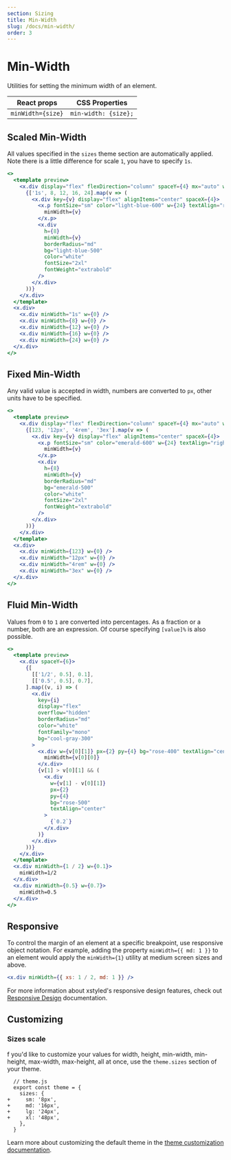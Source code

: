```yaml
---
section: Sizing
title: Min-Width
slug: /docs/min-width/
order: 3
---
```


# Min-Width

Utilities for setting the minimum width of an element.

<carbon-ad />

| React props       | CSS Properties       |
| ----------------- | -------------------- |
| `minWidth={size}` | `min-width: {size};` |

## Scaled Min-Width

All values specified in the `sizes` theme section are automatically applied. Note there is a little difference for scale `1`, you have to specify `1s`.

```jsx preview color=light-blue
<>
  <template preview>
    <x.div display="flex" flexDirection="column" spaceY={4} mx="auto" w={64}>
      {['1s', 8, 12, 16, 24].map(v => (
        <x.div key={v} display="flex" alignItems="center" spaceX={4}>
          <x.p fontSize="sm" color="light-blue-600" w={24} textAlign="right">
            minWidth={v}
          </x.p>
          <x.div
            h={8}
            minWidth={v}
            borderRadius="md"
            bg="light-blue-500"
            color="white"
            fontSize="2xl"
            fontWeight="extrabold"
          />
        </x.div>
      ))}
    </x.div>
  </template>
  <x.div>
    <x.div minWidth="1s" w={0} />
    <x.div minWidth={8} w={0} />
    <x.div minWidth={12} w={0} />
    <x.div minWidth={16} w={0} />
    <x.div minWidth={24} w={0} />
  </x.div>
</>
```

## Fixed Min-Width

Any valid value is accepted in width, numbers are converted to `px`, other units have to be specified.

```jsx preview color=emerald
<>
  <template preview>
    <x.div display="flex" flexDirection="column" spaceY={4} mx="auto" w={64}>
      {[123, '12px', '4rem', '3ex'].map(v => (
        <x.div key={v} display="flex" alignItems="center" spaceX={4}>
          <x.p fontSize="sm" color="emerald-600" w={24} textAlign="right">
            minWidth={v}
          </x.p>
          <x.div
            h={8}
            minWidth={v}
            borderRadius="md"
            bg="emerald-500"
            color="white"
            fontSize="2xl"
            fontWeight="extrabold"
          />
        </x.div>
      ))}
    </x.div>
  </template>
  <x.div>
    <x.div minWidth={123} w={0} />
    <x.div minWidth="12px" w={0} />
    <x.div minWidth="4rem" w={0} />
    <x.div minWidth="3ex" w={0} />
  </x.div>
</>
```

## Fluid Min-Width

Values from `0` to `1` are converted into percentages. As a fraction or a number, both are an expression. Of course specifying `[value]%` is also possible.

```jsx preview color=rose
<>
  <template preview>
    <x.div spaceY={6}>
      {[
        [['1/2', 0.5], 0.1],
        [['0.5', 0.5], 0.7],
      ].map((v, i) => (
        <x.div
          key={i}
          display="flex"
          overflow="hidden"
          borderRadius="md"
          color="white"
          fontFamily="mono"
          bg="cool-gray-300"
        >
          <x.div w={v[0][1]} px={2} py={4} bg="rose-400" textAlign="center">
            minWidth={v[0][0]}
          </x.div>
          {v[1] > v[0][1] && (
            <x.div
              w={v[1] - v[0][1]}
              px={2}
              py={4}
              bg="rose-500"
              textAlign="center"
            >
              {`0.2`}
            </x.div>
          )}
        </x.div>
      ))}
    </x.div>
  </template>
  <x.div minWidth={1 / 2} w={0.1}>
    minWidth=1/2
  </x.div>
  <x.div minWidth={0.5} w={0.7}>
    minWidth=0.5
  </x.div>
</>
```

## Responsive

To control the margin of an element at a specific breakpoint, use responsive object notation. For example, adding the property `minWidth={{ md: 1 }}` to an element would apply the `minWidth={1}` utility at medium screen sizes and above.

```jsx
<x.div minWidth={{ xs: 1 / 2, md: 1 }} />
```

For more information about xstyled's responsive design features, check out [Responsive Design](/docs/responsive-design/) documentation.

## Customizing

### Sizes scale

f you'd like to customize your values for width, height, min-width, min-height, max-width, max-height, all at once, use the `theme.sizes` section of your theme.

```diffjs
  // theme.js
  export const theme = {
    sizes: {
+     sm: '8px',
+     md: '16px',
+     lg: '24px',
+     xl: '48px',
    },
  }
```

Learn more about customizing the default theme in the [theme customization documentation](/docs/theme/).
